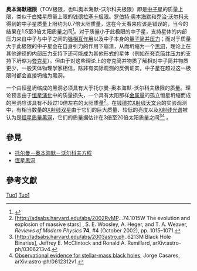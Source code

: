 {{NoteTA|G1=物理学
|1=zh-cn:奥本海默; zh-tw:歐本海默;
}}
'''奥本海默極限'''（TOV极限，也叫奥本海默-沃尔科夫极限）即是[[中子星|中子星]]的质量上限，类似于[[白矮星|白矮星]]质量上限的[[钱德拉塞卡极限|钱德拉塞卡极限]]。[[罗伯特·奥本海默|罗伯特·奥本海默]]和[[乔治·沃尔科夫|乔治·沃尔科夫]]得到的中子星质量上限约为0.7倍太阳质量，这在今天看来应该是错误的，当今的结果在1.5至3倍太阳质量之间<ref>{{cite journal en | last=Bombaci | first=I. | title=The maximum mass of a neutron star | journal=Astronomy and Astrophysics | year=1996 | volume=305 | pages=871–877 | url=http://adsabs.harvard.edu/abs/1996A&A...305..871B | access-date=2020-09-11 | archive-date=2019-03-30 | archive-url=https://web.archive.org/web/20190330205633/http://adsabs.harvard.edu/abs/1996A%26A...305..871B | dead-url=no }}</ref>。对于质量小于此极限的中子星，支持星体的内部压力来自中子与中子之间的[[强相互作用|强相互作用]]以及中子本身的[[量子简并压力|量子简并压力]]；而对于质量大于此极限的中子星会在自身引力的作用下崩溃，从而坍缩为一个[[黑洞|黑洞]]，理论上在其他途径的内部压力支持下还可能成为其他形式的星体（例如在[[夸克简并压力|夸克简并压力]]的支持下坍缩为[[夸克星|夸克星]]）。但由于对这些理论上的夸克简并物质了解相对中子简并物质更少，一般天体物理学家相信，除非有实际观测的反例证实，中子星在超过这一极限时都会直接坍缩为黑洞。

一个由恒星坍缩成的黑洞必须具有大于托尔曼-奥本海默-沃尔科夫极限的质量。理论预言由于[[恒星演化|恒星演化]]中的质量损失，一个具有太阳那样[[金属量|金属量]]的孤立恒星坍缩而成的黑洞应该具有不超过10倍左右的太阳质量<ref name="evo2">[http://adsabs.harvard.edu/abs/2002RvMP...74.1015W The evolution and explosion of massive stars] {{Wayback|url=http://adsabs.harvard.edu/abs/2002RvMP...74.1015W |date=20080120194735 }}, S. E. Woosley, A. Heger, and T. A. Weaver, ''Reviews of Modern Physics'' '''74''', #4 (October 2002), pp. 1015–1071.</ref>。在[[钱德拉X射线天文台|钱德拉X射线天文台]]的实验观测中，有相当数量的[[X射线双星|X射线双星]]由于它们的巨大质量、较低的亮度以及[[X射线|X射线]][[光谱|光谱]]被认为是[[恒星质量黑洞|恒星质量黑洞]]，它们的质量据估计在3倍至20倍太阳质量之间<ref>[http://adsabs.harvard.edu/abs/2003astro.ph..6213M Black Hole Binaries], Jeffrey E. McClintock and Ronald A. Remillard,  arXiv:astro-ph/0306213v4.</ref><ref>[http://adsabs.harvard.edu/abs/2006astro.ph.12312C Observational evidence for stellar-mass black holes], Jorge Casares, arXiv:astro-ph/0612312v1.</ref>
。

==參見==
*[[托尔曼－奥本海默－沃尔科夫方程|托尔曼－奥本海默－沃尔科夫方程]]
*[[恆星黑洞|恆星黑洞]]

==參考文獻==
{{reflist}}
{{黑洞}}
{{物理學小作品}}
[[Category:黑洞|Tuo1]]
[[Category:天体物理学|Tuo1]]
